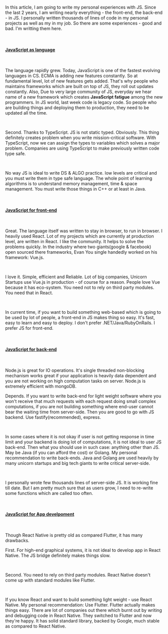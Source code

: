 In this article, I am going to write my personal experiences with JS. Since the last 2 years,
I am writing nearly everything - the front-end, the back-end - in JS. I personally written thousands of lines of code
in my personal projects as well as my in my job. So there are some experiences - good and bad. I'm writting them here.

<br />

#### <u>JavaScript as language</u>

<br />

The language rapidly grew.
Today, JavaScript is one of the fastest evolving languages in CS. ECMA is adding new features constantly. So at fundamental level, lot of new features gets added.
That's why people who maintains frameworks which are built on top of JS, they roll out updates constantly. Also, Due to very large community of JS, everyday we hear name of a new framework which creates <b>JavaScript fatigue</b> among the new programmers. In JS world, last week code is legacy code. So people who are building things and deploying them to production,
they need to be updated all the time.

<br />

Second. Thanks to TypeScript. JS is not static typed. Obviously. This thing definitely creates problem when you write mission-critical software.
With TypeScript, now we can assign the types to variables which solves a major problem.
Companies are using TypeScript to make previously written code type safe.

<br />

No way JS is ideal to write DS & ALGO practice. low levels are critical and you must write them in type safe language. The whole point of learning algorithms is to understand
memory management, time & space management. You must write those things in C++ or at least in Java.

<br />

#### <u>JavaScript for front-end</u>

<br/>

Great. The language itself was written to stay in browser, to run in browser. I heavily used React. Lot of my projects which are currently at production level,
are written in React. I like the community. It helps to solve the problems quickly. In the industry where two giants(google & facebook) open sourced there frameworks, Evan You single handedly worked on his framework: Vue.js.

<br />

I love it. Simple, efficient and Reliable. Lot of big companies, Unicorn
Startups use Vue.js in production - of course for a reason. People love Vue
because it has eco-system. You need not to rely on third party modules. You need
that in React.

<br />

In current time, if you want to build something web-based which is going to be used
by lot of people, a front-end in JS makes thing so easy. It's fast, easy to learn
and easy to deploy. I don't prefer .NET/Java/RubyOnRails. I prefer JS for front-end.

<br />

#### <u>JavaScript for back-end</u>

<br />

Node.js is great for IO operations. It's single threaded non-blocking mechanism works great if your application is heavily data dependent and you are not
working on high computation tasks on server. Node.js is extremely efficient with mongoDB.

Depends. If you want to write back-end for light weight software where you won't receive that much requests with each request doing small complex computations, if you are not building something where end-user
cannot bear the waiting time from server-side. Then you are good to go with JS backend. Use fastify(recommended), express.

<br />

In some cases where it is not okay if user is not getting response in time limit and your backend is doing lot of computations, it is not ideal to user JS back-end. Then what you should use in such case: anything other than JS. May be Java (if you can afford the cost) or Golang. My personal recommendation to write back-ends. Java and Golang are used heavily by many unicorn startups and big tech giants to write critical server-side.

<br />

I personally wrote few thousands lines of server-side JS. It is working
fine till date. But I am pretty much sure that as users grow, I need to re-write
some functions which are called too often.

<br/>

#### <u>JavaScript for App develpoment</u>

<br />

Though React Native is pretty old as compared Flutter, it has many drawbacks.

First. For high-end graphical systems, it is not ideal to develop app in React Native.
The JS bridge definitely makes things slow.

<br />

Second. You need to rely on third party modules. React Native doesn't come up with
standard modules like Flutter.

<br />

If you know React and want to build something light weight - use React Native. My personal
recommendation: Use Flutter. Flutter actually makes things easy. There are lot of
companies out there which burnt out by writing and debugging code in React Native.
They switched to Flutter and now they're happy. It has solid standard library, backed
by Google, much stable as compared to React Native.
